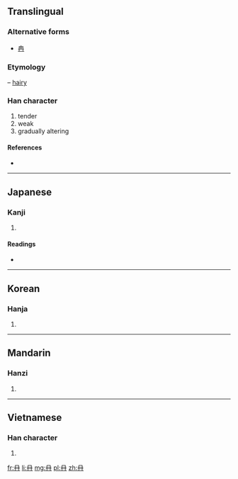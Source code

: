 ==Translingual==

===Alternative forms===
*[[冉]]

===Etymology===
{{liushu|p}} – [[hairy]]

===Han character===
{{Han char|rn=13|rad=冂|as=02|sn=4|four=|canj=月一一 (BMM)}}

# tender
# weak
# gradually altering

====References====
* {{Han ref|kx=0128.330|dkj=01509|dj=0289.130|hdz=10096.160|uh=5184|ud=20868}}

----

==Japanese==

===Kanji===
{{ja-kanji|grade=|rs=冂02}}

# {{defn|Japanese|sort=冂02}}

====Readings====
* {{ja-readings|on=[[ぜん]] (zen), [[ねん]] (nen)|kun=[[あやうい]] (ayaui)}}

----

==Korean==

===Hanja===
{{ko-hanja|hangeul=[[염]]|rv=yeom|mr=yŏm}}

# {{defn|Korean|sort=冂02}}

----

==Mandarin==

===Hanzi===
{{cmn-hanzi|pin=[[rǎn]] ([[ran3]])|wg=jan<sup>3</sup>}}

# {{defn|Mandarin|sort=冂02}}

----

==Vietnamese==

===Han character===
{{vi-hantu|[[nhiễm]]|rs=冂02}}

# {{defn|Vietnamese|sort=冂02}}

[[fr:冄]]
[[li:冄]]
[[mg:冄]]
[[pl:冄]]
[[zh:冄]]